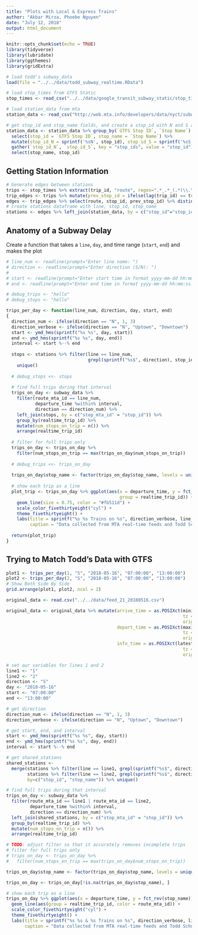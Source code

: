 ```yaml
---
title: "Plots with Local & Express Trains"
author: "Akbar Mirza, Phoebe Nguyen"
date: "July 12, 2018"
output: html_document
---
```


```r
knitr::opts_chunk$set(echo = TRUE)
library(tidyverse)
library(lubridate)
library(ggthemes)
library(gridExtra)

# load todd's subway_data
load(file = "../../data/todd_subway_realtime.RData")

# load stop_times from GTFS Static
stop_times <- read_csv("../../data/google_transit_subway_static/stop_times.txt")

# load station_data from mta
station_data <- read_csv("http://web.mta.info/developers/data/nyct/subway/Stations.csv")

# get stop_id and stop_name fields, and create a stop_id with N and S appended
station_data <- station_data %>% group_by(`GTFS Stop ID`, `Stop Name`) %>%
  select(stop_id = `GTFS Stop ID`, stop_name = `Stop Name`) %>%
  mutate(stop_id_N = sprintf('%sN', stop_id), stop_id_S = sprintf('%sS', stop_id)) %>%
  gather(`stop_id_N`, `stop_id_S`, key = "stop_ids", value = "stop_id") %>%
  select(stop_name, stop_id)
```

## Getting Station Information

```r
# Generate edges between stations
trips <- stop_times %>% extract(trip_id, "route", regex=".*_.*_(.*)\\.\\..*", remove = FALSE)
trip_edges <- trips %>% mutate(prev_stop_id = ifelse(lag(trip_id) == trip_id, lag(stop_id), NA))
edges <- trip_edges %>% select(route, stop_id, prev_stop_id) %>% distinct()
# create stations dataframe with line, stop_id, stop_name
stations <- edges %>% left_join(station_data, by = c("stop_id"="stop_id")) %>% select(line=route, stop_id, stop_name)
```

## Anatomy of a Subway Delay

Create a function that takes a `line`, `day`, and time range (`start`, `end`) and makes the plot

```r
# line_num <- readline(prompt="Enter line name: ")
# direction <- readline(prompt="Enter direction (S/N): ")
# 
# start <- readline(prompt="Enter start time in format yyyy-mm-dd hh:mm:ss: ")
# end <- readline(prompt="Enter end time in format yyyy-mm-dd hh:mm:ss: ")

# debug_trips <- "hello"
# debug_stops <- "hello"

trips_per_day <- function(line_num, direction, day, start, end)
{
  direction_num <- ifelse(direction == "N", 1, 3)
  direction_verbose <- ifelse(direction == "N", "Uptown", "Downtown")
  start <- ymd_hms(sprintf("%s %s", day, start))
  end <- ymd_hms(sprintf("%s %s", day, end))
  interval <- start %--% end
  
  stops <- stations %>% filter(line == line_num,
                               grepl(sprintf("%s$", direction), stop_id)) %>%
    unique()
  
  # debug_stops <<- stops
  
  # find full trips during that interval
  trips_on_day <- subway_data %>%
    filter(route_mta_id == line_num,
           departure_time %within% interval,
           direction == direction_num) %>%
    left_join(stops, by = c("stop_mta_id" = "stop_id")) %>%
    group_by(realtime_trip_id) %>%
    mutate(num_stops_on_trip = n()) %>%
    arrange(realtime_trip_id)
  
  # filter for full trips only
  trips_on_day <- trips_on_day %>%
    filter(num_stops_on_trip == max(trips_on_day$num_stops_on_trip))
  
  # debug_trips <<- trips_on_day
  
  trips_on_day$stop_name <- factor(trips_on_day$stop_name, levels = unique(stops$stop_name))
  
  # show each trip as a line
  plot_trip <- trips_on_day %>% ggplot(aes(x = departure_time, y = fct_rev(as.factor(stop_name)),
                                           group = realtime_trip_id)) +
    geom_line(size = 0.75, color = "#fb511d") +
    scale_color_fivethirtyeight("cyl") +
    theme_fivethirtyeight() +
    labs(title = sprintf("%s %s Trains on %s", direction_verbose, line_num, as.Date(start)) ,
         caption = "Data collected from MTA real-time feeds and Todd Schneider")
  
  return(plot_trip)
}
```

## Trying to Match Todd's Data with GTFS

```r
plot1 <- trips_per_day(1, "S", "2018-05-16", "07:00:00", "13:00:00")
plot2 <- trips_per_day(2, "S", "2018-05-16", "07:00:00", "13:00:00")
# Show Both Side By Side
grid.arrange(plot1, plot2, ncol = 2)

original_data <- read.csv("../../data/feed_21_20180516.csv")

original_data <- original_data %>% mutate(arrive_time = as.POSIXct(minimum_time,
                                                                   tz = "America/New_York",
                                                                   origin = "1970-01-01"),
                                          depart_time = as.POSIXct(maximum_time,
                                                                   tz = "America/New_York",
                                                                   origin = "1970-01-01"),
                                          info_time = as.POSIXct(latest_information_time,
                                                                   tz = "America/New_York",
                                                                   origin = "1970-01-01"))
```

```r
# set our variables for lines 1 and 2
line1 <- "1"
line2 <- "2"
direction <- "S"
day <- "2018-05-16"
start <- "07:00:00"
end <- "13:00:00"

# get direction
direction_num <- ifelse(direction == "N", 1, 3)
direction_verbose <- ifelse(direction == "N", "Uptown", "Downtown")

# get start, end, and interval
start <- ymd_hms(sprintf("%s %s", day, start))
end <- ymd_hms(sprintf("%s %s", day, end))
interval <- start %--% end

# get shared_stations
shared_stations <- 
  merge(stations %>% filter(line == line1, grepl(sprintf("%s$", direction), stop_id)),
        stations %>% filter(line == line2, grepl(sprintf("%s$", direction), stop_id)),
        by=c("stop_id", "stop_name")) %>% unique()

# find full trips during that interval
trips_on_day <- subway_data %>%
  filter(route_mta_id == line1 | route_mta_id == line2,
         departure_time %within% interval,
         direction == direction_num) %>%
  left_join(shared_stations, by = c("stop_mta_id" = "stop_id")) %>%
  group_by(realtime_trip_id) %>%
  mutate(num_stops_on_trip = n()) %>%
  arrange(realtime_trip_id)

# TODO: adjust filter so that it accurately removes incomplete trips
# filter for full trips only
# trips_on_day <- trips_on_day %>%
#   filter(num_stops_on_trip == max(trips_on_day$num_stops_on_trip))

trips_on_day$stop_name <- factor(trips_on_day$stop_name, levels = unique(shared_stations$stop_name))

trips_on_day <- trips_on_day[!is.na(trips_on_day$stop_name), ]

# show each trip as a line
trips_on_day %>% ggplot(aes(x = departure_time, y = fct_rev(stop_name))) +
  geom_line(aes(group = realtime_trip_id, color = route_mta_id)) +
  scale_color_fivethirtyeight("cyl") +
  theme_fivethirtyeight() +
  labs(title = sprintf("%s %s & %s Trains on %s", direction_verbose, line1, line2, as.Date(start)) ,
       caption = "Data collected from MTA real-time feeds and Todd Schneider")

```

